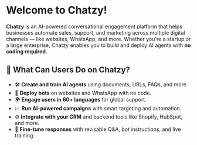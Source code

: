 # Welcome to Chatzy\!

**Chatzy** is an AI-powered conversational engagement platform that helps businesses automate sales, support, and marketing across multiple digital channels — like websites, WhatsApp, and more. Whether you're a startup or a large enterprise, Chatzy enables you to build and deploy AI agents with **no coding required**.

## 🚀 What Can Users Do on Chatzy?

- 🛠️ **Create and train AI agents** using documents, URLs, FAQs, and more.
- 💬 **Deploy bots** on websites and WhatsApp with no code.
- 🌍 **Engage users in 60\+ languages** for global support.
- 📈 **Run AI-powered campaigns** with smart targeting and automation.
- ⚙️ **Integrate with your CRM** and backend tools like Shopify, HubSpot, and more.
- 🧠 **Fine-tune responses** with revisable Q&A, bot instructions, and live training.

